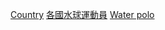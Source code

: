 {{Categories by country|nocat}}
{{Parent category}}

[[Category:奧運水球運動員|Country]]
[[Category:各國水球運動員|]]
[[Category:夏季奧運各國各項目運動員|Water polo]]